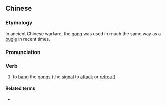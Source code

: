 {{also|鸣金}}
==Chinese==
{{zh-forms|s=鸣金}}

===Etymology===
In ancient Chinese warfare, the [[gong]] was used in much the same way as a [[bugle]] in recent times.

===Pronunciation===
{{zh-pron
|m=míngjīn
|cat=v
}}

===Verb===
{{zh-verb}}

# {{lb|zh|archaic}} to [[bang]] the [[gongs]] (the [[signal]] to [[attack]] or [[retreat]])

====Related terms====
* {{l|zh|金鼓}}
